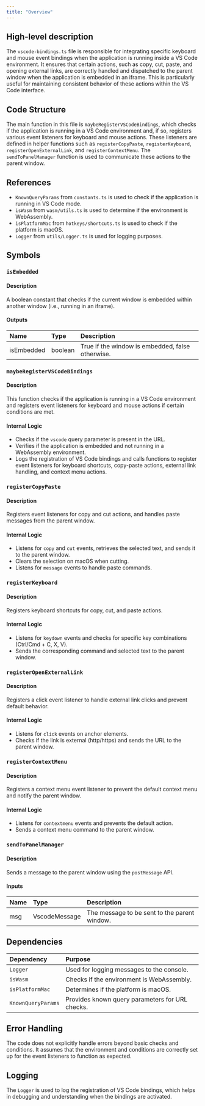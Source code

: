 ```yaml
---
title: "Overview"
---
```


## High-level description

The `vscode-bindings.ts` file is responsible for integrating specific keyboard and mouse event bindings when the application is running inside a VS Code environment. It ensures that certain actions, such as copy, cut, paste, and opening external links, are correctly handled and dispatched to the parent window when the application is embedded in an iframe. This is particularly useful for maintaining consistent behavior of these actions within the VS Code interface.

## Code Structure

The main function in this file is `maybeRegisterVSCodeBindings`, which checks if the application is running in a VS Code environment and, if so, registers various event listeners for keyboard and mouse actions. These listeners are defined in helper functions such as `registerCopyPaste`, `registerKeyboard`, `registerOpenExternalLink`, and `registerContextMenu`. The `sendToPanelManager` function is used to communicate these actions to the parent window.

## References

- `KnownQueryParams` from `constants.ts` is used to check if the application is running in VS Code mode.
- `isWasm` from `wasm/utils.ts` is used to determine if the environment is WebAssembly.
- `isPlatformMac` from `hotkeys/shortcuts.ts` is used to check if the platform is macOS.
- `Logger` from `utils/Logger.ts` is used for logging purposes.

## Symbols

### `isEmbedded`
#### Description
A boolean constant that checks if the current window is embedded within another window (i.e., running in an iframe).

#### Outputs
| Name | Type | Description |
|:-----|:-----|:------------|
| isEmbedded | boolean | True if the window is embedded, false otherwise. |

### `maybeRegisterVSCodeBindings`
#### Description
This function checks if the application is running in a VS Code environment and registers event listeners for keyboard and mouse actions if certain conditions are met.

#### Internal Logic
- Checks if the `vscode` query parameter is present in the URL.
- Verifies if the application is embedded and not running in a WebAssembly environment.
- Logs the registration of VS Code bindings and calls functions to register event listeners for keyboard shortcuts, copy-paste actions, external link handling, and context menu actions.

### `registerCopyPaste`
#### Description
Registers event listeners for copy and cut actions, and handles paste messages from the parent window.

#### Internal Logic
- Listens for `copy` and `cut` events, retrieves the selected text, and sends it to the parent window.
- Clears the selection on macOS when cutting.
- Listens for `message` events to handle paste commands.

### `registerKeyboard`
#### Description
Registers keyboard shortcuts for copy, cut, and paste actions.

#### Internal Logic
- Listens for `keydown` events and checks for specific key combinations (Ctrl/Cmd + C, X, V).
- Sends the corresponding command and selected text to the parent window.

### `registerOpenExternalLink`
#### Description
Registers a click event listener to handle external link clicks and prevent default behavior.

#### Internal Logic
- Listens for `click` events on anchor elements.
- Checks if the link is external (http/https) and sends the URL to the parent window.

### `registerContextMenu`
#### Description
Registers a context menu event listener to prevent the default context menu and notify the parent window.

#### Internal Logic
- Listens for `contextmenu` events and prevents the default action.
- Sends a context menu command to the parent window.

### `sendToPanelManager`
#### Description
Sends a message to the parent window using the `postMessage` API.

#### Inputs
| Name | Type | Description |
|:-----|:-----|:------------|
| msg | VscodeMessage | The message to be sent to the parent window. |

## Dependencies

| Dependency | Purpose |
|:-----------|:--------|
| `Logger` | Used for logging messages to the console. |
| `isWasm` | Checks if the environment is WebAssembly. |
| `isPlatformMac` | Determines if the platform is macOS. |
| `KnownQueryParams` | Provides known query parameters for URL checks. |

## Error Handling

The code does not explicitly handle errors beyond basic checks and conditions. It assumes that the environment and conditions are correctly set up for the event listeners to function as expected.

## Logging

The `Logger` is used to log the registration of VS Code bindings, which helps in debugging and understanding when the bindings are activated.